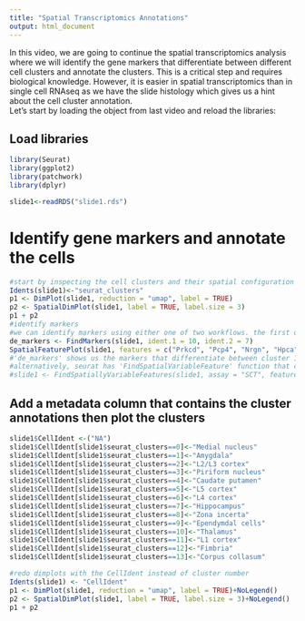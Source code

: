 ```yaml
---
title: "Spatial Transcriptomics Annotations"
output: html_document
---
```

In this video, we are going to continue the spatial transcriptomics analysis where we will identify the gene markers that differentiate between different cell clusters and annotate the clusters. This is a critical step and requires biological knowledge. However, it is easier in spatial transcriptomics than in single cell RNAseq as we have the slide histology which gives us a hint about the cell cluster annotation.  
Let's start by loading the object from last video and reload the libraries:  

## Load libraries  
```r
library(Seurat)
library(ggplot2)
library(patchwork)
library(dplyr)
```  
  
```r
slide1<-readRDS("slide1.rds")
```  
  
# Identify gene markers and annotate the cells
```r
#start by inspecting the cell clusters and their spatial configuration on the histology slide
Idents(slide1)<-"seurat_clusters"
p1 <- DimPlot(slide1, reduction = "umap", label = TRUE)
p2 <- SpatialDimPlot(slide1, label = TRUE, label.size = 3)
p1 + p2
#identify markers
#we can identify markers using either one of two workflows. the first one uses 'FindMarkers' function which performs differential expression on pre-annotated reion based on prior knowledge.
de_markers <- FindMarkers(slide1, ident.1 = 10, ident.2 = 7)
SpatialFeaturePlot(slide1, features = c("Prkcd", "Pcp4", "Nrgn", "Hpca"), alpha = c(0.1, 1))
#'de_markers' shows us the markers that differentiate between cluster 10 and 7, then we can annotate based on the markers of each region. In this case, cluster 10 expresses markers for thalamus while cluster 7 expresses markers for hippocampus.
#alternatively, seurat has 'FindSpatialVariableFeature' function that can search for features exhibiting spatial patterning but it requires intensive computation so make sure to run it on a computer cluster to avoid crashing.
#slide1 <- FindSpatiallyVariableFeatures(slide1, assay = "SCT", features = VariableFeatures(slide1)[1:1000], selection.method = "markvariogram")
```
  
## Add a metadata column that contains the cluster annotations then plot the clusters  
```r
slide1$CellIdent <-("NA")
slide1$CellIdent[slide1$seurat_clusters==0]<-"Medial nucleus"
slide1$CellIdent[slide1$seurat_clusters==1]<-"Amygdala"
slide1$CellIdent[slide1$seurat_clusters==2]<-"L2/L3 cortex"
slide1$CellIdent[slide1$seurat_clusters==3]<-"Piriform nucleus"
slide1$CellIdent[slide1$seurat_clusters==4]<-"Caudate putamen"
slide1$CellIdent[slide1$seurat_clusters==5]<-"L5 cortex"
slide1$CellIdent[slide1$seurat_clusters==6]<-"L4 cortex"
slide1$CellIdent[slide1$seurat_clusters==7]<-"Hippocampus"
slide1$CellIdent[slide1$seurat_clusters==8]<-"Zona incerta"
slide1$CellIdent[slide1$seurat_clusters==9]<-"Ependymdal cells"
slide1$CellIdent[slide1$seurat_clusters==10]<-"Thalamus"
slide1$CellIdent[slide1$seurat_clusters==11]<-"L1 cortex"
slide1$CellIdent[slide1$seurat_clusters==12]<-"Fimbria"
slide1$CellIdent[slide1$seurat_clusters==13]<-"Corpus collasum"

#redo dimplots with the CellIdent instead of cluster number
Idents(slide1) <- "CellIdent"
p1 <- DimPlot(slide1, reduction = "umap", label = TRUE)+NoLegend()
p2 <- SpatialDimPlot(slide1, label = TRUE, label.size = 3)+NoLegend()
p1 + p2
```
